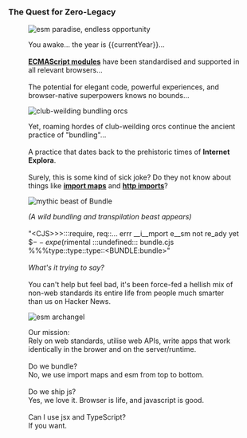 ### The Quest for <span>Zero-Legacy</span>

<figure>
  
![esm paradise, endless opportunity](/paradise.webp)

You awake... the year is <span>\{\{currentYear\}\}</span>...<br/><br/>**[ECMAScript modules](https://developer.mozilla.org/en-US/docs/Web/JavaScript/Guide/Modules)** have been standardised and supported in all relevant browsers...<br/><br/>The potential for elegant code, powerful experiences, and browser-native superpowers knows no bounds...

</figure>

<figure>

![club-weilding bundling orcs](/orcs.webp)

Yet, roaming hordes of club-weilding orcs continue the ancient practice of <span>"bundling"</span>...<br/><br/>A practice that dates back to the prehistoric times of **Internet Explora**.<br/><br/>Surely, this is some kind of sick joke? Do they not know about things like **[import maps](https://wicg.github.io/import-maps/)** and **[http imports](https://v8.dev/features/dynamic-import)**? 

</figure>

<figure>

![mythic beast of Bundle](/beast.webp)

_(A wild bundling and transpilation beast appears)_<br/><br/><span>"\<CJS\>\>\>:::require, req::... errr __i__mport e__sm not re_ady yet $$--expe$(rimental :::undefined::: bundle.cjs %%%type::type::type::\<BUNDLE:bundle\>"</span><br/><br/>_What's it trying to say?_<br/><br/>You can't help but feel bad, it's been force-fed a hellish mix of non-web standards its entire life from people much smarter than us on Hacker News.

</figure>

<figure>

![esm archangel](/archangel.webp)

<span>Our mission:</span><br/>Rely on web standards, utilise web APIs, write apps that work identically in the brower and on the server/runtime.<br/><br/>Do we bundle?<br/><span>No, we use import maps and esm from top to bottom.</span><br/><br/>Do we ship js?<br/><span>Yes, we love it.</span> <span>Browser is life, and javascript is good.</span><br/><br/>Can I use jsx and TypeScript?<br/><span>If you want.</span>

</figure>
